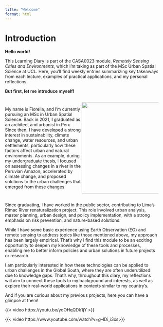 ```yaml
---
title: "Welcome"
format: html
---
```


# Introduction {.unnumbered}

**Hello world!**

This Learning Diary is part of the CASA0023 module, *Remotely Sensing Cities and Environments*, which I’m taking as part of the MSc Urban Spatial Science at UCL. Here, you'll find weekly entries summarizing key takeaways from each lecture, examples of practical applications, and my personal reflections.

**But first, let me introduce myself!**

::::: {#intro-container style="display: flex; justify-content: space-between; align-items: center;"}
::: {#text-container style="width: 52%; text-align: left;"}
My name is Fiorella, and I’m currently pursuing an MSc in Urban Spatial Science. Back in 2021, I graduated as an architect and urbanist in Peru. Since then, I have developed a strong interest in sustainability, climate change, water resources, and urban settlements, particularly how these factors affect urban and natural environments. As an example, during my undergraduate thesis, I focused on assessing changes in a river in the Peruvian Amazon, accelerated by climate change, and proposed solutions to the urban challenges that emerged from these changes.
:::

::: {#image-container style="width: 50%; text-align: right;"}
![](images/foto.png){#profile-pic width="300"}
:::
:::::

Since graduating, I have worked in the public sector, contributing to Lima’s Rimac River renaturalization project. This role involved urban analysis, master planning, urban design, and policy implementation, with a strong emphasis on risk prevention, and nature-based solutions.

While I have some basic experience using Earth Observation (EO) and remote sensing to address topics like those mentioned above, my approach has been largely empirical. That’s why I find this module to be an exciting opportunity to deepen my knowledge of these tools and processes, enabling me to better inform policies and urban solutions in future projects or research.

I am particularly interested in how these technologies can be applied to urban challenges in the Global South, where they are often underutilized due to knowledge gaps. That's why, throughout this diary, my reflections will aim to connect these tools to my background and interests, as well as explore their real-world applications in contexts similar to my country’s.

And if you are curious about my previous projects, here you can have a glimpse at them!

{{< video https://youtu.be/yqOHqQDk1jY >}}

{{< video https://www.youtube.com/watch?v=g--IDi_i3xs>}}
